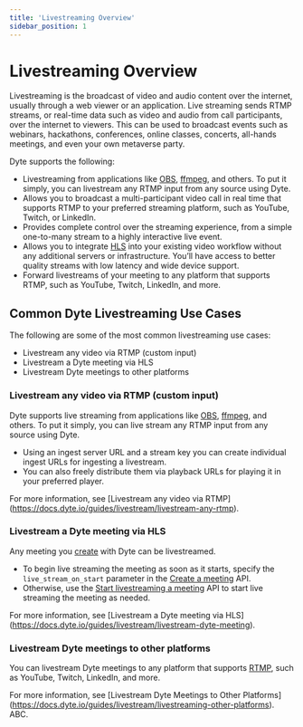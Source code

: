 ```yaml
---
title: 'Livestreaming Overview'
sidebar_position: 1
---
```


# Livestreaming Overview

Livestreaming is the broadcast of video and audio content over the internet,
usually through a web viewer or an application. Live streaming sends RTMP
streams, or real-time data such as video and audio from call participants, over
the internet to viewers. This can be used to broadcast events such as webinars,
hackathons, conferences, online classes, concerts, all-hands meetings, and even
your own metaverse party.

Dyte supports the following:

- Livestreaming from applications like
  [OBS](https://en.wikipedia.org/wiki/OBS_Studio),
  [ffmpeg](https://en.wikipedia.org/wiki/FFmpeg), and others. To put it simply,
  you can livestream any RTMP input from any source using Dyte.
- Allows you to broadcast a multi-participant video call in real time that
  supports RTMP to your preferred streaming platform, such as YouTube, Twitch,
  or LinkedIn.
- Provides complete control over the streaming experience, from a simple
  one-to-many stream to a highly interactive live event.
- Allows you to integrate [HLS](https://dyte.io/blog/hls/) into your existing
  video workflow without any additional servers or infrastructure. You’ll have
  access to better quality streams with low latency and wide device support.
- Forward livestreams of your meeting to any platform that supports RTMP, such
  as YouTube, Twitch, LinkedIn, and more.

## Common Dyte Livestreaming Use Cases

The following are some of the most common livestreaming use cases:

- Livestream any video via RTMP (custom input)
- Livestream a Dyte meeting via HLS
- Livestream Dyte meetings to other platforms

### Livestream any video via RTMP (custom input)

Dyte supports live streaming from applications like
[OBS](https://en.wikipedia.org/wiki/OBS_Studio),
[ffmpeg](https://en.wikipedia.org/wiki/FFmpeg), and others. To put it simply,
you can live stream any RTMP input from any source using Dyte.

- Using an ingest server URL and a stream key you can create individual ingest
  URLs for ingesting a livestream.
- You can also freely distribute them via playback URLs for playing it in your
  preferred player.

For more information, see [Livestream any video via RTMP] (https://docs.dyte.io/guides/livestream/livestream-any-rtmp).

### Livestream a Dyte meeting via HLS

Any meeting you [create](/api/?v=v2#/operations/create_meeting) with Dyte can be
livestreamed.

- To begin live streaming the meeting as soon as it starts, specify the
  `live_stream_on_start` parameter in the
  [Create a meeting](/api/?v=v2#/operations/create_meeting) API.
- Otherwise, use the
  [Start livestreaming a meeting](/api/?v=v2#/paths/meetings-meeting_id--livestreams/post)
  API to start live streaming the meeting as needed.

For more information, see [Livestream a Dyte meeting via HLS] (https://docs.dyte.io/guides/livestream/livestream-dyte-meeting).

### Livestream Dyte meetings to other platforms

You can livestream Dyte meetings to any platform that supports
[RTMP](https://dyte.io/blog/rtmp/), such as YouTube, Twitch, LinkedIn, and more.

For more information, see [Livestream Dyte Meetings to Other Platforms] (https://docs.dyte.io/guides/livestream/livestreaming-other-platforms).
ABC.
